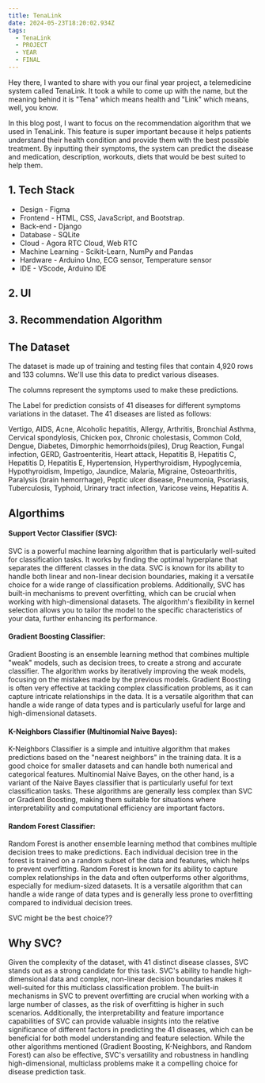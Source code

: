 ```yaml
---
title: TenaLink
date: 2024-05-23T18:20:02.934Z
tags:
  - TenaLink
  - PROJECT
  - YEAR
  - FINAL
---
```


Hey there, I wanted to share with you our final year project, a telemedicine system called TenaLink. It took a while to come up with the name, but the meaning behind it is "Tena" which means health and "Link" which means, well, you know.

In this blog post, I want to focus on the recommendation algorithm that we used in TenaLink. This feature is super important because it helps patients understand their health condition and provide them with the best possible treatment. By inputting their symptoms, the system can predict the disease and medication, description, workouts, diets that would be best suited to help them.

## **1. Tech Stack**

* Design - Figma
* Frontend - HTML, CSS, JavaScript, and Bootstrap.
* Back-end - Django
* Database - SQLite
* Cloud - Agora RTC Cloud, Web RTC
* Machine Learning - Scikit-Learn, NumPy and Pandas
* Hardware - Arduino Uno, ECG sensor, Temperature sensor
* IDE - VScode, Arduino IDE

## **2. UI**

<CaptionedImage imgUrl="/main.png" caption="Home Page" />

<CaptionedImage imgUrl="/hm.png" caption="Recommendation Page" />

<CaptionedImage imgUrl="/login.png" caption="Login Page" />

## **3. Recommendation Algorithm**

## **The Dataset**

 The dataset is made up of training and testing files that contain 4,920 rows and 133 columns. We'll use this data to predict various diseases.

The columns represent the symptoms used to make these predictions.

The Label for prediction consists of 41 diseases for different symptoms variations in the dataset. The 41 diseases are listed as follows:

Vertigo, AIDS, Acne, Alcoholic hepatitis, Allergy, Arthritis, Bronchial Asthma, Cervical spondylosis, Chicken pox, Chronic cholestasis, Common Cold, Dengue, Diabetes, Dimorphic hemorrhoids(piles), Drug Reaction, Fungal infection, GERD, Gastroenteritis, Heart attack, Hepatitis B, Hepatitis C, Hepatitis D, Hepatitis E, Hypertension, Hyperthyroidism, Hypoglycemia, Hypothyroidism, Impetigo, Jaundice, Malaria, Migraine, Osteoarthritis, Paralysis (brain hemorrhage), Peptic ulcer disease, Pneumonia, Psoriasis, Tuberculosis, Typhoid, Urinary tract infection, Varicose veins, Hepatitis A.

## Algorthims

#### **Support Vector Classifier (SVC):**

SVC is a powerful machine learning algorithm that is particularly well-suited for classification tasks. It works by finding the optimal hyperplane that separates the different classes in the data. SVC is known for its ability to handle both linear and non-linear decision boundaries, making it a versatile choice for a wide range of classification problems. Additionally, SVC has built-in mechanisms to prevent overfitting, which can be crucial when working with high-dimensional datasets. The algorithm's flexibility in kernel selection allows you to tailor the model to the specific characteristics of your data, further enhancing its performance.

#### **Gradient Boosting Classifier:**

Gradient Boosting is an ensemble learning method that combines multiple "weak" models, such as decision trees, to create a strong and accurate classifier. The algorithm works by iteratively improving the weak models, focusing on the mistakes made by the previous models. Gradient Boosting is often very effective at tackling complex classification problems, as it can capture intricate relationships in the data. It is a versatile algorithm that can handle a wide range of data types and is particularly useful for large and high-dimensional datasets.

#### **K-Neighbors Classifier (Multinomial Naive Bayes):**

K-Neighbors Classifier is a simple and intuitive algorithm that makes predictions based on the "nearest neighbors" in the training data. It is a good choice for smaller datasets and can handle both numerical and categorical features. Multinomial Naive Bayes, on the other hand, is a variant of the Naive Bayes classifier that is particularly useful for text classification tasks. These algorithms are generally less complex than SVC or Gradient Boosting, making them suitable for situations where interpretability and computational efficiency are important factors.

#### **Random Forest Classifier:**

Random Forest is another ensemble learning method that combines multiple decision trees to make predictions. Each individual decision tree in the forest is trained on a random subset of the data and features, which helps to prevent overfitting. Random Forest is known for its ability to capture complex relationships in the data and often outperforms other algorithms, especially for medium-sized datasets. It is a versatile algorithm that can handle a wide range of data types and is generally less prone to overfitting compared to individual decision trees.

SVC might be the best choice??

## W**hy SVC?**

Given the complexity of the dataset, with 41 distinct disease classes, SVC stands out as a strong candidate for this task. SVC's ability to handle high-dimensional data and complex, non-linear decision boundaries makes it well-suited for this multiclass classification problem. The built-in mechanisms in SVC to prevent overfitting are crucial when working with a large number of classes, as the risk of overfitting is higher in such scenarios. Additionally, the interpretability and feature importance capabilities of SVC can provide valuable insights into the relative significance of different factors in predicting the 41 diseases, which can be beneficial for both model understanding and feature selection. While the other algorithms mentioned (Gradient Boosting, K-Neighbors, and Random Forest) can also be effective, SVC's versatility and robustness in handling high-dimensional, multiclass problems make it a compelling choice for disease prediction task.
